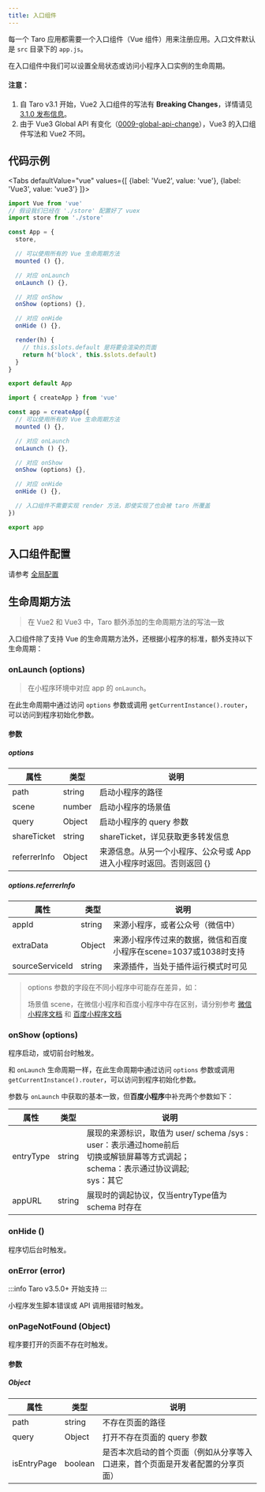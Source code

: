 ```yaml
---
title: 入口组件
---
```



每一个 Taro 应用都需要一个入口组件（Vue 组件）用来注册应用。入口文件默认是 `src` 目录下的 `app.js`。

在入口组件中我们可以设置全局状态或访问小程序入口实例的生命周期。

#### 注意：

1. 自 Taro v3.1 开始，Vue2 入口组件的写法有 **Breaking Changes**，详情请见 [3.1.0 发布信息](https://github.com/NervJS/taro/releases/tag/v3.1.0)。
2. 由于 Vue3 Global API 有变化（[0009-global-api-change](https://github.com/vuejs/rfcs/blob/master/active-rfcs/0009-global-api-change.md)），Vue3 的入口组件写法和 Vue2 不同。

## 代码示例

<Tabs
  defaultValue="vue"
  values={[
    {label: 'Vue2', value: 'vue'},
    {label: 'Vue3', value: 'vue3'}
  ]}>
<TabItem value="vue">

```js title="app.js"
import Vue from 'vue'
// 假设我们已经在 './store' 配置好了 vuex
import store from './store'

const App = {
  store,

  // 可以使用所有的 Vue 生命周期方法
  mounted () {},

  // 对应 onLaunch
  onLaunch () {},

  // 对应 onShow
  onShow (options) {},

  // 对应 onHide
  onHide () {},

  render(h) {
    // this.$slots.default 是将要会渲染的页面
    return h('block', this.$slots.default)
  }
}

export default App
```

</TabItem>

<TabItem value="vue3">

```jsx  title="app.js"
import { createApp } from 'vue'

const app = createApp({
  // 可以使用所有的 Vue 生命周期方法
  mounted () {},

  // 对应 onLaunch
  onLaunch () {},

  // 对应 onShow
  onShow (options) {},

  // 对应 onHide
  onHide () {},

  // 入口组件不需要实现 render 方法，即使实现了也会被 taro 所覆盖
})

export app
```

</TabItem>
</Tabs>

## 入口组件配置

请参考 [全局配置](./app-config)

## 生命周期方法

> 在 Vue2 和 Vue3 中，Taro 额外添加的生命周期方法的写法一致

入口组件除了支持 Vue 的生命周期方法外，还根据小程序的标准，额外支持以下生命周期：

### onLaunch (options)

> 在小程序环境中对应 app 的 `onLaunch`。

在此生命周期中通过访问 `options` 参数或调用 `getCurrentInstance().router`，可以访问到程序初始化参数。

#### 参数

##### options

| 属性 | 类型 |  说明 |
| - | - | - |
| path | string | 启动小程序的路径 |
| scene | number | 启动小程序的场景值 |
| query | Object | 启动小程序的 query 参数 |
| shareTicket | string | shareTicket，详见获取更多转发信息 |
| referrerInfo | Object | 来源信息。从另一个小程序、公众号或 App 进入小程序时返回。否则返回 {} |


##### options.referrerInfo

| 属性 | 类型 |  说明 |
| - | - | - |
| appId | string | 来源小程序，或者公众号（微信中） |
| extraData | Object | 来源小程序传过来的数据，微信和百度小程序在scene=1037或1038时支持 |
| sourceServiceId | string | 来源插件，当处于插件运行模式时可见 |

> options 参数的字段在不同小程序中可能存在差异，如：
>
> 场景值 scene，在微信小程序和百度小程序中存在区别，请分别参考 [微信小程序文档](https://developers.weixin.qq.com/miniprogram/dev/framework/app-service/scene.html) 和 [百度小程序文档](https://smartprogram.baidu.com/docs/data/scene/)

### onShow (options)

程序启动，或切前台时触发。

和 `onLaunch` 生命周期一样，在此生命周期中通过访问 `options` 参数或调用 `getCurrentInstance().router`，可以访问到程序初始化参数。

参数与 `onLaunch` 中获取的基本一致，但**百度小程序**中补充两个参数如下：

| 属性 | 类型 |  说明 |
| - | - | - |
| entryType | string | 展现的来源标识，取值为 user/ schema /sys :<br />user：表示通过home前后<br/>切换或解锁屏幕等方式调起；<br/>schema：表示通过协议调起;<br />sys：其它 |
| appURL | string | 展现时的调起协议，仅当entryType值为 schema 时存在|

### onHide ()

程序切后台时触发。

### onError (error)

:::info
Taro v3.5.0+ 开始支持
:::

小程序发生脚本错误或 API 调用报错时触发。

### onPageNotFound (Object)

程序要打开的页面不存在时触发。

#### 参数
##### Object

| 属性 | 类型 |  说明 |
| - | - | - |
| path | string | 不存在页面的路径 |
| query | Object | 打开不存在页面的 query 参数 |
| isEntryPage | boolean | 是否本次启动的首个页面（例如从分享等入口进来，首个页面是开发者配置的分享页面） |
